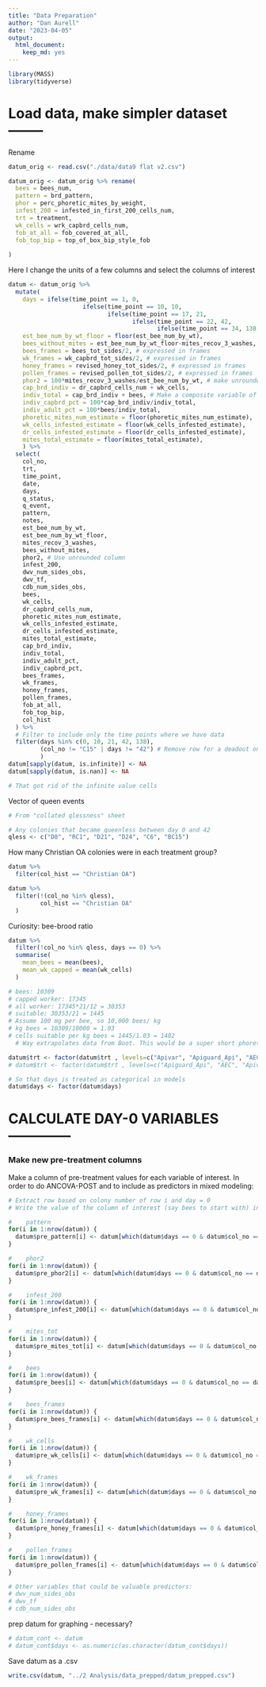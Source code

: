 ```yaml
---
title: "Data Preparation"
author: "Dan Aurell"
date: "2023-04-05"
output:   
  html_document: 
    keep_md: yes
---
```


```r
library(MASS)
library(tidyverse)
```

# Load data, make simpler dataset --------

Rename
```r
datum_orig <- read.csv("./data/data9 flat v2.csv")

datum_orig <- datum_orig %>% rename(
  bees = bees_num,
  pattern = brd_pattern,
  phor = perc_phoretic_mites_by_weight,
  infest_200 = infested_in_first_200_cells_num,
  trt = treatment,
  wk_cells = wrk_capbrd_cells_num,
  fob_at_all = fob_covered_at_all,
  fob_top_bip = top_of_box_bip_style_fob
  
)
```


Here I change the units of a few columns and select the columns of interest
```r
datum <- datum_orig %>% 
  mutate(
    days = ifelse(time_point == 1, 0, 
                     ifelse(time_point == 10, 10, 
                            ifelse(time_point == 17, 21, 
                                   ifelse(time_point == 22, 42, 
                                          ifelse(time_point == 34, 138, NA))))),
    est_bee_num_by_wt_floor = floor(est_bee_num_by_wt),
    bees_without_mites = est_bee_num_by_wt_floor-mites_recov_3_washes,
    bees_frames = bees_tot_sides/2, # expressed in frames
    wk_frames = wk_capbrd_tot_sides/2, # expressed in frames
    honey_frames = revised_honey_tot_sides/2, # expressed in frames
    pollen_frames = revised_pollen_tot_sides/2, # expressed in frames
    phor2 = 100*mites_recov_3_washes/est_bee_num_by_wt, # make unrounded variable for phor
    cap_brd_indiv = dr_capbrd_cells_num + wk_cells, 
    indiv_total = cap_brd_indiv + bees, # Make a composite variable of both brood and bees
    indiv_capbrd_pct = 100*cap_brd_indiv/indiv_total,
    indiv_adult_pct = 100*bees/indiv_total,
    phoretic_mites_num_estimate = floor(phoretic_mites_num_estimate),
    wk_cells_infested_estimate = floor(wk_cells_infested_estimate),
    dr_cells_infested_estimate = floor(dr_cells_infested_estimate),
    mites_total_estimate = floor(mites_total_estimate),
    ) %>% 
  select(
    col_no,
    trt,
    time_point,
    date,
    days,
    q_status,
    q_event,
    pattern,
    notes,
    est_bee_num_by_wt,
    est_bee_num_by_wt_floor,
    mites_recov_3_washes,
    bees_without_mites,
    phor2, # Use unrounded column
    infest_200,
    dwv_num_sides_obs,
    dwv_tf,
    cdb_num_sides_obs,
    bees,
    wk_cells,
    dr_capbrd_cells_num,
    phoretic_mites_num_estimate,
    wk_cells_infested_estimate,
    dr_cells_infested_estimate,
    mites_total_estimate,
    cap_brd_indiv,
    indiv_total,
    indiv_adult_pct,
    indiv_capbrd_pct,
    bees_frames,
    wk_frames,
    honey_frames,
    pollen_frames,
    fob_at_all,
    fob_top_bip,
    col_hist
  ) %>%
  # Filter to include only the time points where we have data
  filter(days %in% c(0, 10, 21, 42, 138),
         (col_no != "C15" | days != "42") # Remove row for a deadout on Day 42
         )
datum[sapply(datum, is.infinite)] <- NA
datum[sapply(datum, is.nan)] <- NA

# That got rid of the infinite value cells
```


Vector of queen events
```r
# From "collated qlessness" sheet

# Any colonies that became queenless between day 0 and 42
qless <- c("D8", "RC1", "D21", "D24", "C6", "BC15")

```


How many Christian OA colonies were in each treatment group?
```r
datum %>% 
  filter(col_hist == "Christian OA")

datum %>% 
  filter(!(col_no %in% qless),
         col_hist == "Christian OA" 
  )
```

Curiosity: bee-brood ratio
```r
datum %>% 
  filter(!col_no %in% qless, days == 0) %>%
  summarise(
    mean_bees = mean(bees),
    mean_wk_capped = mean(wk_cells)
  )

# bees: 10309
# capped worker: 17345
# all worker: 17345*21/12 = 30353
# suitable: 30353/21 = 1445
# Assume 100 mg per bee, so 10,000 bees/ kg
# kg bees = 10309/10000 = 1.03
# cells suitable per kg bees = 1445/1.03 = 1402
  # Way extrapolates data from Boot. This would be a super short phoretic period with say 0.5 or more probability of invasion each day


```


```r
datum$trt <- factor(datum$trt , levels=c("Apivar", "Apiguard_Api", "AEC"))
# datum$trt <- factor(datum$trt , levels=c("Apiguard_Api", "AEC", "Apivar"))

# So that days is treated as categorical in models
datum$days <- factor(datum$days)
```



# CALCULATE DAY-0 VARIABLES --------------

### Make new pre-treatment columns

Make a column of pre-treatment values for each variable of interest.
In order to do ANCOVA-POST and to include as predictors in mixed modeling:

```r
# Extract row based on colony number of row i and day = 0
# Write the value of the column of interest (say bees to start with) into a pre_bees column

#    pattern
for(i in 1:nrow(datum)) {
  datum$pre_pattern[i] <- datum[which(datum$days == 0 & datum$col_no == datum$col_no[i]), ]$pattern
}

#    phor2
for(i in 1:nrow(datum)) {
  datum$pre_phor2[i] <- datum[which(datum$days == 0 & datum$col_no == datum$col_no[i]), ]$phor2
}

#    infest_200
for(i in 1:nrow(datum)) {
  datum$pre_infest_200[i] <- datum[which(datum$days == 0 & datum$col_no == datum$col_no[i]), ]$infest_200
}

#    mites_tot
for(i in 1:nrow(datum)) {
  datum$pre_mites_tot[i] <- datum[which(datum$days == 0 & datum$col_no == datum$col_no[i]), ]$mites_tot
}

#    bees
for(i in 1:nrow(datum)) {
  datum$pre_bees[i] <- datum[which(datum$days == 0 & datum$col_no == datum$col_no[i]), ]$bees
}

#    bees_frames
for(i in 1:nrow(datum)) {
  datum$pre_bees_frames[i] <- datum[which(datum$days == 0 & datum$col_no == datum$col_no[i]), ]$bees_frames
}

#    wk_cells
for(i in 1:nrow(datum)) {
  datum$pre_wk_cells[i] <- datum[which(datum$days == 0 & datum$col_no == datum$col_no[i]), ]$wk_cells
}

#    wk_frames
for(i in 1:nrow(datum)) {
  datum$pre_wk_frames[i] <- datum[which(datum$days == 0 & datum$col_no == datum$col_no[i]), ]$wk_frames
}

#    honey_frames
for(i in 1:nrow(datum)) {
  datum$pre_honey_frames[i] <- datum[which(datum$days == 0 & datum$col_no == datum$col_no[i]), ]$honey_frames
}

#    pollen_frames
for(i in 1:nrow(datum)) {
  datum$pre_pollen_frames[i] <- datum[which(datum$days == 0 & datum$col_no == datum$col_no[i]), ]$pollen_frames
}

# Other variables that could be valuable predictors:
# dwv_num_sides_obs
# dwv_tf
# cdb_num_sides_obs


```



prep datum for graphing - necessary?
```r
# datum_cont <- datum
# datum_cont$days <- as.numeric(as.character(datum_cont$days))
```

Save datum as a .csv
```r
write.csv(datum, "../2 Analysis/data_prepped/datum_prepped.csv")
```

